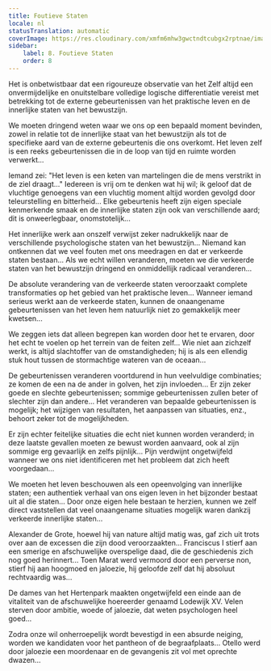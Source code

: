 ```yaml
---
title: Foutieve Staten
locale: nl
statusTranslation: automatic
coverImage: https://res.cloudinary.com/xmfm6mhw3gwctndtcubgx2rptnae/image/upload/v1740468922/small_cover_tratado_de_psicologia_revolucionaria_a4c0dca4e0.webp
sidebar:
    label: 8. Foutieve Staten
    order: 8
---
```

Het is onbetwistbaar dat een rigoureuze observatie van het Zelf altijd een onvermijdelijke en onuitstelbare volledige logische differentiatie vereist met betrekking tot de externe gebeurtenissen van het praktische leven en de innerlijke staten van het bewustzijn.

We moeten dringend weten waar we ons op een bepaald moment bevinden, zowel in relatie tot de innerlijke staat van het bewustzijn als tot de specifieke aard van de externe gebeurtenis die ons overkomt. Het leven zelf is een reeks gebeurtenissen die in de loop van tijd en ruimte worden verwerkt...

Iemand zei: "Het leven is een keten van martelingen die de mens verstrikt in de ziel draagt..." Iedereen is vrij om te denken wat hij wil; ik geloof dat de vluchtige genoegens van een vluchtig moment altijd worden gevolgd door teleurstelling en bitterheid... Elke gebeurtenis heeft zijn eigen speciale kenmerkende smaak en de innerlijke staten zijn ook van verschillende aard; dit is onweerlegbaar, onomstotelijk...

Het innerlijke werk aan onszelf verwijst zeker nadrukkelijk naar de verschillende psychologische staten van het bewustzijn... Niemand kan ontkennen dat we veel fouten met ons meedragen en dat er verkeerde staten bestaan... Als we echt willen veranderen, moeten we die verkeerde staten van het bewustzijn dringend en onmiddellijk radicaal veranderen...

De absolute verandering van de verkeerde staten veroorzaakt complete transformaties op het gebied van het praktische leven... Wanneer iemand serieus werkt aan de verkeerde staten, kunnen de onaangename gebeurtenissen van het leven hem natuurlijk niet zo gemakkelijk meer kwetsen...

We zeggen iets dat alleen begrepen kan worden door het te ervaren, door het echt te voelen op het terrein van de feiten zelf... Wie niet aan zichzelf werkt, is altijd slachtoffer van de omstandigheden; hij is als een ellendig stuk hout tussen de stormachtige wateren van de oceaan...

De gebeurtenissen veranderen voortdurend in hun veelvuldige combinaties; ze komen de een na de ander in golven, het zijn invloeden... Er zijn zeker goede en slechte gebeurtenissen; sommige gebeurtenissen zullen beter of slechter zijn dan andere... Het veranderen van bepaalde gebeurtenissen is mogelijk; het wijzigen van resultaten, het aanpassen van situaties, enz., behoort zeker tot de mogelijkheden.

Er zijn echter feitelijke situaties die echt niet kunnen worden veranderd; in deze laatste gevallen moeten ze bewust worden aanvaard, ook al zijn sommige erg gevaarlijk en zelfs pijnlijk... Pijn verdwijnt ongetwijfeld wanneer we ons niet identificeren met het probleem dat zich heeft voorgedaan...

We moeten het leven beschouwen als een opeenvolging van innerlijke staten; een authentiek verhaal van ons eigen leven in het bijzonder bestaat uit al die staten... Door onze eigen hele bestaan te herzien, kunnen we zelf direct vaststellen dat veel onaangename situaties mogelijk waren dankzij verkeerde innerlijke staten...

Alexander de Grote, hoewel hij van nature altijd matig was, gaf zich uit trots over aan de excessen die zijn dood veroorzaakten... Franciscus I stierf aan een smerige en afschuwelijke overspelige daad, die de geschiedenis zich nog goed herinnert... Toen Marat werd vermoord door een perverse non, stierf hij aan hoogmoed en jaloezie, hij geloofde zelf dat hij absoluut rechtvaardig was...

De dames van het Hertenpark maakten ongetwijfeld een einde aan de vitaliteit van de afschuwelijke hoereerder genaamd Lodewijk XV. Velen sterven door ambitie, woede of jaloezie, dat weten psychologen heel goed...

Zodra onze wil onherroepelijk wordt bevestigd in een absurde neiging, worden we kandidaten voor het pantheon of de begraafplaats... Otello werd door jaloezie een moordenaar en de gevangenis zit vol met oprechte dwazen...

